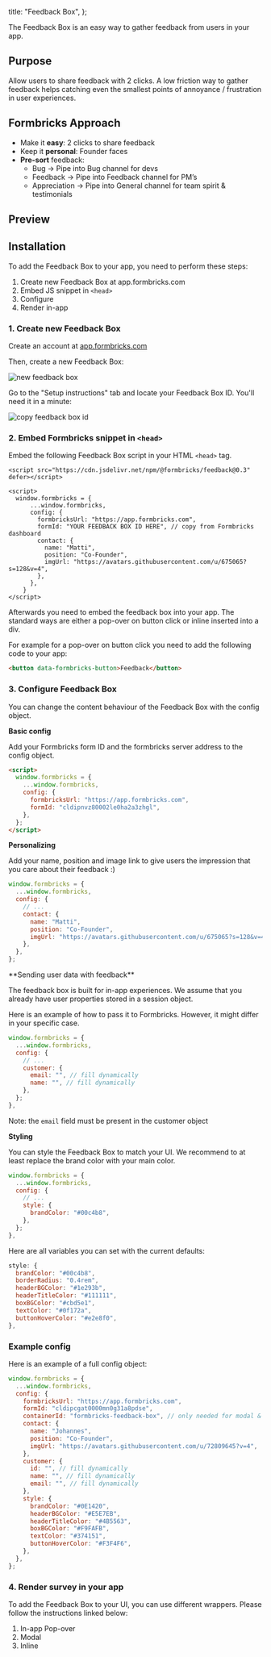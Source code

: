 
  title: "Feedback Box",
};

The Feedback Box is an easy way to gather feedback from users in your app.

## Purpose

Allow users to share feedback with 2 clicks. A low friction way to gather feedback helps catching even the smallest points of annoyance / frustration in user experiences.

## Formbricks Approach

- Make it **easy**: 2 clicks to share feedback
- Keep it **personal**: Founder faces
- **Pre-sort** feedback:
  - Bug → Pipe into Bug channel for devs
  - Feedback → Pipe into Feedback channel for PM’s
  - Appreciation → Pipe into General channel for team spirit & testimonials

## Preview

<div className="max-w-md">
  <ResponsiveEmbed
    src="/docs/wrappers/slide-out/demo"
    allowFullScreen
    className="rounded-lg border-2 border-slate-200"
    ratio="8:10"
  />
</div>

## Installation

To add the Feedback Box to your app, you need to perform these steps:

1. Create new Feedback Box at app.formbricks.com
2. Embed JS snippet in `<head>`
3. Configure
4. Render in-app

### 1. Create new Feedback Box

Create an account at [app.formbricks.com](https://app.formbricks.com/auth/signup)

Then, create a new Feedback Box:

<Image src={NewFB} alt="new feedback box" quality="100" />

Go to the "Setup instructions" tab and locate your Feedback Box ID. You'll need it in a minute:

<Image src={FBID} alt="copy feedback box id" quality="100" />

### 2. Embed Formbricks snippet in `<head>`

Embed the following Feedback Box script in your HTML `<head>` tag.

```tsx
<script src="https://cdn.jsdelivr.net/npm/@formbricks/feedback@0.3" defer></script>

<script>
  window.formbricks = {
      ...window.formbricks,
      config: {
        formbricksUrl: "https://app.formbricks.com",
        formId: "YOUR FEEDBACK BOX ID HERE", // copy from Formbricks dashboard
        contact: {
          name: "Matti",
          position: "Co-Founder",
          imgUrl: "https://avatars.githubusercontent.com/u/675065?s=128&v=4",
        },
      },
    }
</script>
```

Afterwards you need to embed the feedback box into your app. The standard ways are either a <Link href="/docs/wrappers/pop-over">pop-over on button click</Link> or <Link href="/docs/wrappers/inline">inline inserted into a div</Link>.

For example for a pop-over on button click you need to add the following code to your app:

```html
<button data-formbricks-button>Feedback</button>
```

### 3. Configure Feedback Box

You can change the content behaviour of the Feedback Box with the config object.

**Basic config**

Add your Formbricks form ID and the formbricks server address to the config object.

```html
<script>
  window.formbricks = {
    ...window.formbricks,
    config: {
      formbricksUrl: "https://app.formbricks.com",
      formId: "cldipnvz80002le0ha2a3zhgl",
    },
  };
</script>
```

**Personalizing**

Add your name, position and image link to give users the impression that you care about their feedback :)

```javascript
window.formbricks = {
  ...window.formbricks,
  config: {
    // ...
    contact: {
      name: "Matti",
      position: "Co-Founder",
      imgUrl: "https://avatars.githubusercontent.com/u/675065?s=128&v=4",
    },
  },
};
```

<div id="add-user-email">**Sending user data with feedback**</div>

The feedback box is built for in-app experiences. We assume that you already have user properties stored in a session object.

Here is an example of how to pass it to Formbricks. However, it might differ in your specific case.

```javascript
window.formbricks = {
  ...window.formbricks,
  config: {
    // ...
    customer: {
      email: "", // fill dynamically
      name: "", // fill dynamically
    },
  };
},
```

Note: the `email` field must be present in the customer object

**Styling**

You can style the Feedback Box to match your UI. We recommend to at least replace the brand color with your main color.

```javascript
window.formbricks = {
  ...window.formbricks,
  config: {
    // ...
    style: {
      brandColor: "#00c4b8",
    },
  };
},
```

Here are all variables you can set with the current defaults:

```javascript
style: {
  brandColor: "#00c4b8",
  borderRadius: "0.4rem",
  headerBGColor: "#1e293b",
  headerTitleColor: "#111111",
  boxBGColor: "#cbd5e1",
  textColor: "#0f172a",
  buttonHoverColor: "#e2e8f0",
},
```

### Example config

Here is an example of a full config object:

```javascript
window.formbricks = {
  ...window.formbricks,
  config: {
    formbricksUrl: "https://app.formbricks.com",
    formId: "cldipcgat0000mn0g31a8pdse",
    containerId: "formbricks-feedback-box", // only needed for modal & inline
    contact: {
      name: "Johannes",
      position: "Co-Founder",
      imgUrl: "https://avatars.githubusercontent.com/u/72809645?v=4",
    },
    customer: {
      id: "", // fill dynamically
      name: "", // fill dynamically
      email: "", // fill dynamically
    },
    style: {
      brandColor: "#0E1420",
      headerBGColor: "#E5E7EB",
      headerTitleColor: "#4B5563",
      boxBGColor: "#F9FAFB",
      textColor: "#374151",
      buttonHoverColor: "#F3F4F6",
    },
  },
};
```

### 4. Render survey in your app

To add the Feedback Box to your UI, you can use different wrappers. Please follow the instructions linked below:

1. <Link href="/docs/wrappers/pop-over">In-app Pop-over</Link>
2. <Link href="/docs/wrappers/modal">Modal</Link>
3. <Link href="/docs/wrappers/inline">Inline</Link>

